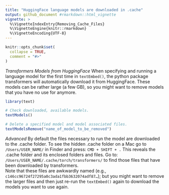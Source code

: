 ```yaml
---
title: "HuggingFace language models are downloaded in .cache"
output: github_document #rmarkdown::html_vignette
vignette: >
  %\VignetteIndexEntry{Removing_Cache_Files}
  %\VignetteEngine{knitr::rmarkdown}
  %\VignetteEncoding{UTF-8}
---
```


```r
knitr::opts_chunk$set(
  collapse = TRUE,
  comment = "#>"
)
```

*Transformers Models from HuggingFace*
When specifying and running a language model for the first time in ```textEmbed()```, the python package transformers will automatically download it from HuggingFace. These models can be rather large (a few GB), so you might want to remove models that you have no use for anymore.

```r

library(text)

# Check downloaded, available models.
textModels()

# Delete a specified model and model associated files.
textModelsRemove("name_of_model_to_be_removed")

```

*Advanced*
By default the files necessary to run the model are downloaded to the .cache folder. To see the hidden .cache folder on a Mac go to ```/Users/USER_NAME/``` in Finder and press: ```CMD + SHIFT + .```
This reveals the .cache folder and its enclosed folders and files. Go to: ```/Users/USER_NAME/.cache/torch/transformers/``` to find those files that have been downloaded by transformers.  
Note that these files are awkwardly named (e.g., ```c146cc96724f27295a0c3ada1fbb3632074adf87…```); but you might want to remove the larger files and then just re-run the ```textEmbed()``` again to download the models you want to use again.

